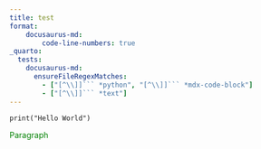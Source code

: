 ```yaml
---
title: test
format:
    docusaurus-md:
        code-line-numbers: true
_quarto:
  tests:
    docusaurus-md:
      ensureFileRegexMatches:
        - ["[^\\]]``` *python", "[^\\]]``` *mdx-code-block"]
        - ["[^\\]]``` *text"]
---
```


```.python
print("Hello World")
```

```{=html}
<p style="color: green;">Paragraph</p>
```

```{=mdx}
export const Highlight = ({children, color}) => (
  <span
    style={{
      backgroundColor: color,
      borderRadius: '2px',
      color: '#fff',
      padding: '0.2rem',
    }}>
    {children}
  </span>
);

<Highlight color="#25c2a0">Docusaurus GREEN</Highlight> and <Highlight color="#1877F2">Rams blue</Highlight> are my favorite colors.

I can write **Markdown** alongside my _JSX_!
```